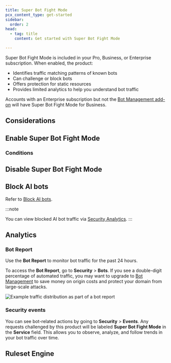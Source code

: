 ```yaml
---
title: Super Bot Fight Mode
pcx_content_type: get-started
sidebar:
  order: 2
head:
  - tag: title
    content: Get started with Super Bot Fight Mode

---
```



Super Bot Fight Mode is included in your Pro, Business, or Enterprise subscription. When enabled, the product:

- Identifies traffic matching patterns of known bots
- Can challenge or block bots
- Offers protection for static resources
- Provides limited analytics to help you understand bot traffic

Accounts with an Enterprise subscription but not the [Bot Management add-on](/bots/get-started/bot-management/) will have Super Bot Fight Mode for Business.

## Considerations

<Render file="about-plan-considerations" />

## Enable Super Bot Fight Mode

<Render file="sbfm-upgrade" />

<Render file="get-started-pro-biz-steps" />

### Conditions

<Render file="flexible-sbfm" />

## Disable Super Bot Fight Mode

<Render file="disable-sbfm" />

<Render file="flexible-sbfm" />

## Block AI bots

Refer to [Block AI bots](/bots/additional-configurations/block-ai-bots/).

:::note

You can view blocked AI bot traffic via [Security Analytics](/waf/analytics/security-analytics/).
:::

## Analytics

### Bot Report

Use the **Bot Report** to monitor bot traffic for the past 24 hours.

To access the **Bot Report**, go to **Security** > **Bots**. If you see a double-digit percentage of automated traffic, you may want to upgrade to [Bot Management](/bots/plans/bm-subscription/) to save money on origin costs and protect your domain from large-scale attacks.

![Example traffic distribution as part of a bot report](~/assets/images/bots/bot-report-pro.png)

### Security events

You can see bot-related actions by going to **Security** > **Events**. Any requests challenged by this product will be labeled **Super Bot Fight Mode** in the **Service** field. This allows you to observe, analyze, and follow trends in your bot traffic over time.

## Ruleset Engine

<Render file="bfm-ruleset-engine" />

<Render file="bfm-change-notice" />
